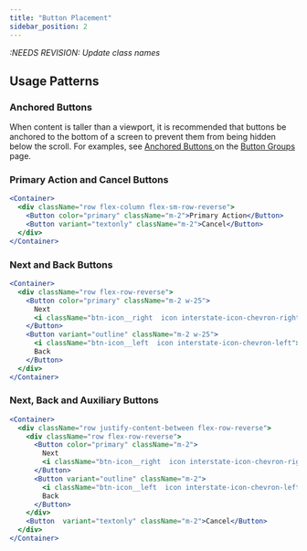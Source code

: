 ```yaml
---
title: "Button Placement"
sidebar_position: 2
---
```


_:NEEDS REVISION: Update class names_

## Usage Patterns

### Anchored Buttons

When content is taller than a viewport, it is recommended that buttons be anchored to the bottom of a screen to prevent them from being hidden below the scroll. For examples, see <a href="https://interstate.coxautoinc.com/docs/components/button/#anchored-buttons"> Anchored Buttons </a> on the <a href="https://interstate.coxautoinc.com/docs/components/button/"> Button Groups </a> page. 

### Primary Action and Cancel Buttons

```jsx dead
<Container>
  <div className="row flex-column flex-sm-row-reverse">
    <Button color="primary" className="m-2">Primary Action</Button>
    <Button variant="textonly" className="m-2">Cancel</Button>
  </div>
</Container>
```

### Next and Back Buttons

```jsx dead
<Container>
  <div className="row flex-row-reverse">
    <Button color="primary" className="m-2 w-25">
      Next
      <i className="btn-icon__right  icon interstate-icon-chevron-right"></i>
    </Button>
    <Button variant="outline" className="m-2 w-25">
      <i className="btn-icon__left  icon interstate-icon-chevron-left"></i>
      Back
    </Button>
  </div>
</Container>
```

### Next, Back and Auxiliary Buttons

```jsx dead
<Container>
  <div className="row justify-content-between flex-row-reverse">
    <div className="row flex-row-reverse">
      <Button color="primary" className="m-2">
        Next
        <i className="btn-icon__right  icon interstate-icon-chevron-right"></i>
      </Button>
      <Button variant="outline" className="m-2">
        <i className="btn-icon__left  icon interstate-icon-chevron-left"></i>
        Back
      </Button>
    </div>
    <Button  variant="textonly" className="m-2">Cancel</Button>
  </div>
</Container>
```

